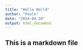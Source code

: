 ```yaml
---
title: "Hello World"
author: "Paolo"
date: "2024-04-20"
output: html_document
---
```


## This is a markdown file